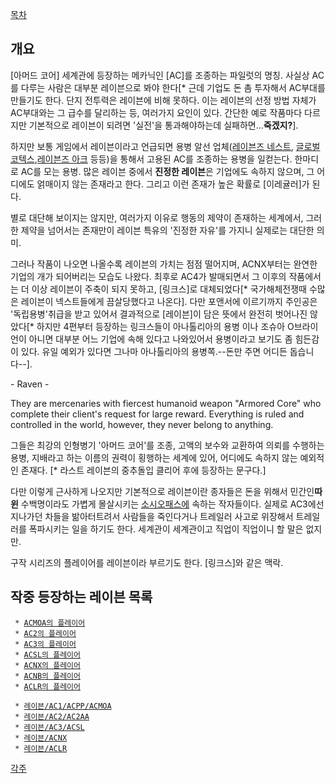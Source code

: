 [[목차]]

== 개요 ==
[아머드 코어] 세계관에 등장하는 메카닉인 [AC]를 조종하는 파일럿의 명칭.
사실상 AC를 다루는 사람은 대부분 레이븐으로 봐야 한다[* 근데 기업도 돈 촘 투자해서 AC부대를 만들기도 한다. 단지 전투력은 레이븐에 비해 못하다. 이는 레이븐의 선정 방법 자체가 AC부대와는 그 급수를 달리하는 등, 여러가지 요인이 있다. 간단한 예로 작품마다 다르지만 기본적으로 레이븐이 되려면 '실전'을 통과해야하는데 실패하면...'''죽겠지?''']. 

하지만 보통 게임에서 레이븐이라고 언급되면 용병 알선 업체([[레이븐즈 네스트]], [[글로벌 코텍스]],[[레이븐즈 아크]] 등등)을 통해서 고용된 AC를 조종하는 용병을 일컫는다. 한마디로 AC를 모는 용병.
많은 레이븐 중에서 '''진정한 레이븐'''은 기업에도 속하지 않으며, 그 어디에도 얽매이지 않는 존재라고 한다. 그리고 이런 존재가 높은 확률로 [이레귤러]가 된다.

별로 대단해 보이지는 않지만, 여러가지 이유로 행동의 제약이 존재하는 세계에서, 그러한 제약을 넘어서는 존재만이 레이븐 특유의 '진정한 자유'를 가지니 실제로는 대단한 의미. 

그러나 작품이 나오면 나올수록 레이븐의 가치는 점점 떨어지며, ACNX부터는 완연한 기업의 개가 되어버리는 모습도 나왔다. 최후로 AC4가 발매되면서 그 이후의 작품에서는 더 이상 레이븐이 주축이 되지 못하고, [링크스]로 대체되었다[* 국가해체전쟁때 수많은 레이븐이 넥스트들에게 끔살당했다고 나온다]. 다만 포앤서에 이르기까지 주인공은 '독립용병'취급을 받고 있어서 결과적으로 [레이븐]이 담은 뜻에서 완전히 벗어나진 않았다[* 하지만 4편부터 등장하는 링크스들이 아나톨리아의 용병 이나 조슈아 O브라이언이 아니면 대부분 어느 기업에 속해 있다고 나와있어서 용병이라고 보기도 좀 힘든감이 있다. 유일 예외가 있다면 그나마 아나톨리아의 용병쪽.--돈만 주면 어디든 돕습니다--].

- Raven -

They are mercenaries with fiercest humanoid weapon "Armored Core" 
who complete their client's request for large reward.
Everything is ruled and controlled in the world, 
however, they never belong to anything.

그들은 최강의 인형병기 '아머드 코어'를 조종,
고액의 보수와 교환하여 의뢰를 수행하는 용병,
지배라고 하는 이름의 권력이 횡행하는 세계에 있어,
어디에도 속하지 않는 예외적인 존재다. [* 라스트 레이븐의 중추돌입 클리어 후에 등장하는 문구다.]

다만 이렇게 근사하게 나오지만 기본적으로 레이븐이란 종자들은 돈을 위해서 민간인'''따윈''' 수백명이라도 가볍게 몰살시키는 [[소시오패스]]에 속하는 작자들이다. 실제로 AC3에선 지나가던 차들을 밞아터트려서 사람들을 죽인다거나 트레일러 사고로 위장해서 트레일러를 폭파시키는 일을 하기도 한다. 세계관이 세계관이고 직업이 직업이니 할 말은 없지만.

구작 시리즈의 플레이어를 레이븐이라 부르기도 한다. [링크스]와 같은 맥락.

== 작중 등장하는 레이븐 목록 ==
  * [[ACMOA의 플레이어]]
  * [[AC2의 플레이어]]
  * [[AC3의 플레이어]]
  * [[ACSL의 플레이어]]
  * [[ACNX의 플레이어]]
  * [[ACNB의 플레이어]]
  * [[ACLR의 플레이어]]

  * [[레이븐/AC1/ACPP/ACMOA]]
  * [[레이븐/AC2/AC2AA]]
  * [[레이븐/AC3/ACSL]]
  * [[레이븐/ACNX]]
  * [[레이븐/ACLR]]

[[각주]]
